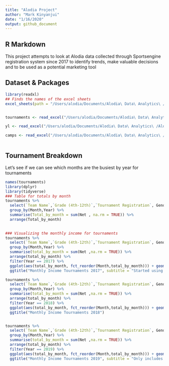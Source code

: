 ```yaml
---
title: "Alodia Project"
author: "Mark Kinyanjui"
date: "1/16/2020"
output: github_document
---
```


## R Markdown

This project attempts to look at Alodia data collected through Sportsengine registration system since 2017 to identify trends, make valuable decisions and to be used as a potential marketing tool 

## Dataset & Packages
```r
library(readxl)
## Finds the names of the excel sheets
excel_sheets(path = "/Users/alodia/Documents/Alodia\ Data\ Analytics\ /AlodiaPrograms.xlsm")


tournaments <- read_excel("/Users/alodia/Documents/Alodia\ Data\ Analytics\ /AlodiaPrograms.xlsm" , sheet = "tournaments")

yl <- read_excel("/Users/alodia/Documents/Alodia\ Data\ Analytics\ /AlodiaPrograms.xlsm" , sheet = "yl")

camps <- read_excel("/Users/alodia/Documents/Alodia\ Data\ Analytics\ /AlodiaPrograms.xlsm" , sheet = "camps")



```

## Tournament Breakdown 



Let's see if we can see which months are the busiest by year for tournaments 

```r
names(tournaments)
library(dplyr)
library(tidyverse)
### Table for totals by month 
tournaments %>%
  select(`Team Name`,`Grade (4th-12th)`,`Tournament Registration`, Gender, Month,Year, `Registration Date`,`Account Email`, Net) %>%
  group_by(Month,Year) %>%
  summarise(Total_by_month = sum(Net , na.rm = TRUE)) %>%
  arrange(Total_by_month) 
  

### Visualizing the monthly income for tournaments 
tournaments %>%
  select(`Team Name`,`Grade (4th-12th)`,`Tournament Registration`, Gender, Month,Year, `Registration Date`,`Account Email`, Net) %>%
  group_by(Month,Year) %>%
  summarise(total_by_month = sum(Net ,na.rm = TRUE)) %>%
  arrange(total_by_month) %>%
  filter(Year == 2017) %>%
  ggplot(aes(total_by_month, fct_reorder(Month,total_by_month))) + geom_point()+
  ggtitle("Monthly Income Tournaments 2017", subtitle = "Started using Sportsengine mid february")

tournaments %>%
  select(`Team Name`,`Grade (4th-12th)`,`Tournament Registration`, Gender, Month,Year, `Registration Date`,`Account Email`, Net) %>%
  group_by(Month,Year) %>%
  summarise(total_by_month = sum(Net ,na.rm = TRUE)) %>%
  arrange(total_by_month) %>%
  filter(Year == 2018) %>%
  ggplot(aes(total_by_month, fct_reorder(Month,total_by_month))) + geom_point()+
  ggtitle("Monthly Income Tournaments 2018")


tournaments %>%
  select(`Team Name`,`Grade (4th-12th)`,`Tournament Registration`, Gender, Month,Year, `Registration Date`,`Account Email`, Net) %>%
  group_by(Month,Year) %>%
  summarise(total_by_month = sum(Net ,na.rm = TRUE)) %>%
  arrange(total_by_month) %>%
  filter(Year == 2019) %>%
  ggplot(aes(total_by_month, fct_reorder(Month,total_by_month))) + geom_point()+
  ggtitle("Monthly Income Tournaments 2019", subtitle = "Only includes partial december data")



```




